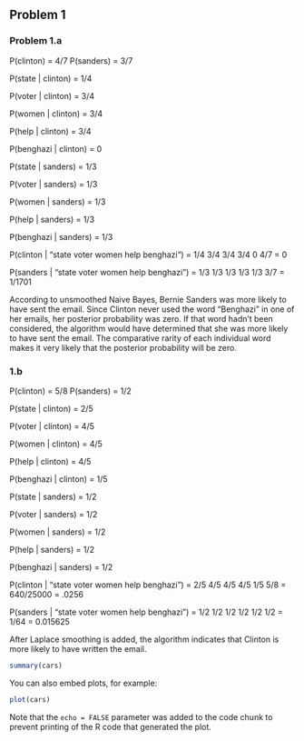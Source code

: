 
## Problem 1

### Problem 1.a

P(clinton) = 4/7
P(sanders) = 3/7

P(state | clinton) = 1/4

P(voter | clinton) = 3/4

P(women | clinton) = 3/4

P(help | clinton) = 3/4

P(benghazi | clinton) = 0

P(state | sanders) = 1/3

P(voter | sanders) = 1/3

P(women | sanders) = 1/3

P(help | sanders) = 1/3

P(benghazi | sanders) = 1/3

P(clinton | "state voter women help benghazi") = 1/4 3/4 3/4 3/4 0 4/7 = 0

P(sanders | "state voter women help benghazi") = 1/3 1/3 1/3 1/3 1/3 3/7 = 1/1701

According to unsmoothed Naive Bayes, Bernie Sanders was more likely to have sent the email.
Since Clinton never used the word "Benghazi" in one of her emails, her posterior probability was zero.
If that word hadn't been considered, the algorithm would have determined that she was more likely to have sent the email.
The comparative rarity of each individual word makes it very likely that the posterior probability will be zero.

### 1.b

P(clinton) = 5/8
P(sanders) = 1/2

P(state | clinton) = 2/5

P(voter | clinton) = 4/5

P(women | clinton) = 4/5

P(help | clinton) = 4/5

P(benghazi | clinton) = 1/5

P(state | sanders) = 1/2

P(voter | sanders) = 1/2

P(women | sanders) = 1/2

P(help | sanders) = 1/2

P(benghazi | sanders) = 1/2

P(clinton | "state voter women help benghazi") = 2/5 4/5 4/5 4/5 1/5 5/8 = 640/25000 = .0256

P(sanders | "state voter women help benghazi") = 1/2 1/2 1/2 1/2 1/2 1/2 = 1/64 = 0.015625

After Laplace smoothing is added, the algorithm indicates that Clinton is more likely to have written the email.

```r
summary(cars)
```

You can also embed plots, for example:

```r
plot(cars)
```

Note that the `echo = FALSE` parameter was added to the code chunk to prevent printing of the R code that generated the plot.
